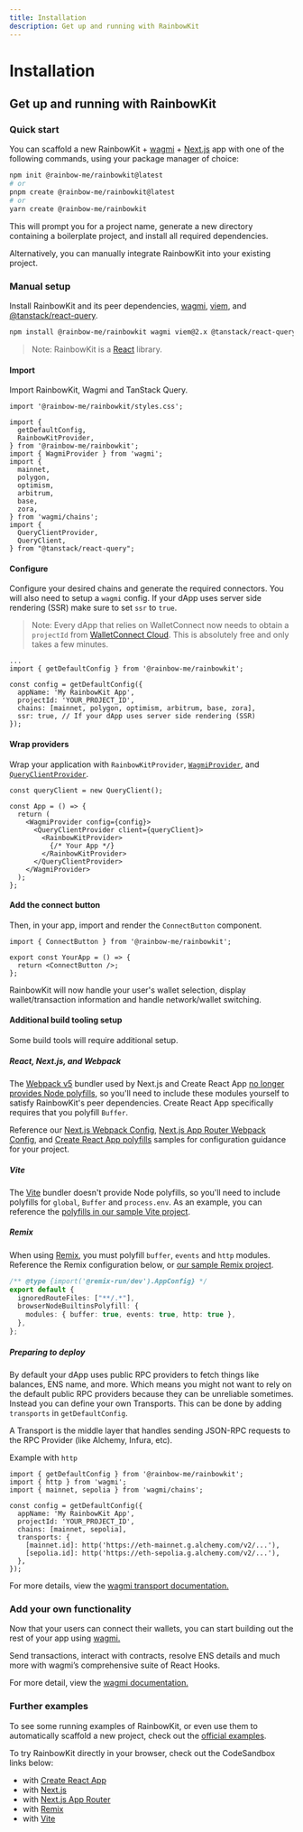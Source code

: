 ```yaml
---
title: Installation
description: Get up and running with RainbowKit
---
```


# Installation

## Get up and running with RainbowKit

### Quick start

You can scaffold a new RainbowKit + [wagmi](https://wagmi.sh) + [Next.js](https://nextjs.org) app with one of the following commands, using your package manager of choice:

```bash
npm init @rainbow-me/rainbowkit@latest
# or
pnpm create @rainbow-me/rainbowkit@latest
# or
yarn create @rainbow-me/rainbowkit
```

This will prompt you for a project name, generate a new directory containing a boilerplate project, and install all required dependencies.

Alternatively, you can manually integrate RainbowKit into your existing project.

### Manual setup

Install RainbowKit and its peer dependencies, [wagmi](https://wagmi.sh/), [viem](https://viem.sh), and [@tanstack/react-query](https://tanstack.com/query/v5).

```bash
npm install @rainbow-me/rainbowkit wagmi viem@2.x @tanstack/react-query
```

> Note: RainbowKit is a [React](https://reactjs.org/) library.

#### Import

Import RainbowKit, Wagmi and TanStack Query.

```tsx
import '@rainbow-me/rainbowkit/styles.css';

import {
  getDefaultConfig,
  RainbowKitProvider,
} from '@rainbow-me/rainbowkit';
import { WagmiProvider } from 'wagmi';
import {
  mainnet,
  polygon,
  optimism,
  arbitrum,
  base,
  zora,
} from 'wagmi/chains';
import {
  QueryClientProvider,
  QueryClient,
} from "@tanstack/react-query";
```

#### Configure

Configure your desired chains and generate the required connectors. You will also need to setup a `wagmi` config. If your dApp uses server side rendering (SSR) make sure to set `ssr` to `true`.

> Note: Every dApp that relies on WalletConnect now needs to obtain a `projectId` from [WalletConnect Cloud](https://cloud.walletconnect.com/). This is absolutely free and only takes a few minutes.

```tsx line=4-99
...
import { getDefaultConfig } from '@rainbow-me/rainbowkit';

const config = getDefaultConfig({
  appName: 'My RainbowKit App',
  projectId: 'YOUR_PROJECT_ID',
  chains: [mainnet, polygon, optimism, arbitrum, base, zora],
  ssr: true, // If your dApp uses server side rendering (SSR)
});
```

#### Wrap providers

Wrap your application with `RainbowKitProvider`, [`WagmiProvider`](https://wagmi.sh/react/api/WagmiProvider#wagmiprovider), and [`QueryClientProvider`](https://tanstack.com/query/v4/docs/framework/react/reference/QueryClientProvider).

```tsx
const queryClient = new QueryClient();

const App = () => {
  return (
    <WagmiProvider config={config}>
      <QueryClientProvider client={queryClient}>
        <RainbowKitProvider>
          {/* Your App */}
        </RainbowKitProvider>
      </QueryClientProvider>
    </WagmiProvider>
  );
};
```

#### Add the connect button

Then, in your app, import and render the `ConnectButton` component.

```tsx
import { ConnectButton } from '@rainbow-me/rainbowkit';

export const YourApp = () => {
  return <ConnectButton />;
};
```

RainbowKit will now handle your user's wallet selection, display wallet/transaction information and handle network/wallet switching.

#### Additional build tooling setup

Some build tools will require additional setup.

##### React, Next.js, and Webpack

The [Webpack v5](https://webpack.js.org/blog/2020-10-10-webpack-5-release/) bundler used by Next.js and Create React App [no longer provides Node polyfills](https://webpack.js.org/blog/2020-10-10-webpack-5-release/#automatic-nodejs-polyfills-removed), so you'll need to include these modules yourself to satisfy RainbowKit's peer dependencies. Create React App specifically requires that you polyfill `Buffer`.

Reference our [Next.js Webpack Config](https://github.com/rainbow-me/rainbowkit/blob/main/examples/with-next/next.config.js), [Next.js App Router Webpack Config](https://github.com/rainbow-me/rainbowkit/blob/main/examples/with-next-app/next.config.js), and [Create React App polyfills](https://github.com/rainbow-me/rainbowkit/blob/main/examples/with-create-react-app/src/polyfills.ts) samples for configuration guidance for your project.

##### Vite

The [Vite](https://vitejs.dev) bundler doesn't provide Node polyfills, so you'll need to include polyfills for `global`, `Buffer` and `process.env`. As an example, you can reference the [polyfills in our sample Vite project](https://github.com/rainbow-me/rainbowkit/tree/main/examples/with-vite/src/polyfills.ts).

##### Remix

When using [Remix](https://remix.run), you must polyfill `buffer`, `events` and `http` modules. Reference the Remix configuration below, or [our sample Remix project](https://github.com/rainbow-me/rainbowkit/blob/main/examples/with-remix).

```ts
/** @type {import('@remix-run/dev').AppConfig} */
export default {
  ignoredRouteFiles: ["**/.*"],
  browserNodeBuiltinsPolyfill: {
    modules: { buffer: true, events: true, http: true },
  },
};
```

##### Preparing to deploy

By default your dApp uses public RPC providers to fetch things like balances, ENS name, and more. Which means you might not want to rely on the default public RPC providers because they can be unreliable sometimes. Instead you can define your own Transports. This can be done by adding `transports` in `getDefaultConfig`.

A Transport is the middle layer that handles sending JSON-RPC requests to the RPC Provider (like Alchemy, Infura, etc).

Example with `http`

```tsx
import { getDefaultConfig } from '@rainbow-me/rainbowkit';
import { http } from 'wagmi';
import { mainnet, sepolia } from 'wagmi/chains';

const config = getDefaultConfig({
  appName: 'My RainbowKit App',
  projectId: 'YOUR_PROJECT_ID',
  chains: [mainnet, sepolia],
  transports: {
    [mainnet.id]: http('https://eth-mainnet.g.alchemy.com/v2/...'),
    [sepolia.id]: http('https://eth-sepolia.g.alchemy.com/v2/...'),
  },
});
```

For more details, view the [wagmi transport documentation.](https://wagmi.sh/core/api/transports#transports)

### Add your own functionality

Now that your users can connect their wallets, you can start building out the rest of your app using [wagmi.](https://wagmi.sh)

Send transactions, interact with contracts, resolve ENS details and much more with wagmi’s comprehensive suite of React Hooks.

For more detail, view the [wagmi documentation.](https://wagmi.sh)

### Further examples

To see some running examples of RainbowKit, or even use them to automatically scaffold a new project, check out the [official examples](https://github.com/rainbow-me/rainbowkit/tree/main/examples).

To try RainbowKit directly in your browser, check out the CodeSandbox links below:

- with [Create React App](https://codesandbox.io/p/sandbox/github/rainbow-me/rainbowkit/tree/main/examples/with-create-react-app)
- with [Next.js](https://codesandbox.io/p/sandbox/github/rainbow-me/rainbowkit/tree/main/examples/with-next)
- with [Next.js App Router](https://codesandbox.io/p/sandbox/github/rainbow-me/rainbowkit/tree/main/examples/with-next-app)
- with [Remix](https://codesandbox.io/p/sandbox/github/rainbow-me/rainbowkit/tree/main/examples/with-remix)
- with [Vite](https://codesandbox.io/p/sandbox/github/rainbow-me/rainbowkit/tree/main/examples/with-vite)
